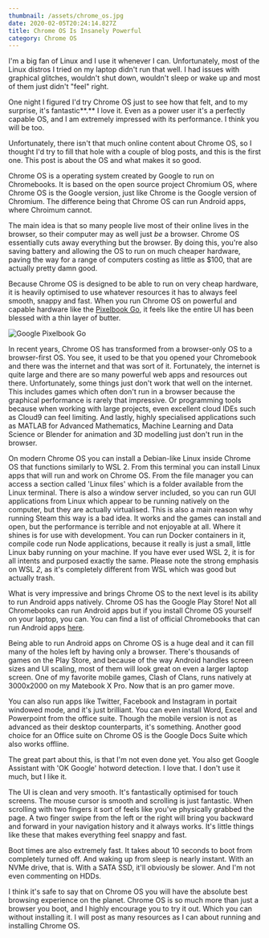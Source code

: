```yaml
---
thumbnail: /assets/chrome_os.jpg
date: 2020-02-05T20:24:14.827Z
title: Chrome OS Is Insanely Powerful
category: Chrome OS
---
```

I'm a big fan of Linux and I use it whenever I can. Unfortunately, most of the Linux distros I tried on my laptop didn't run that well. I had issues with graphical glitches, wouldn't shut down, wouldn't sleep or wake up and most of them just didn't "feel" right.

One night I figured I'd try Chrome OS just to see how that felt, and to my surprise, it's fantastic**.** I love it. Even as a power user it's a perfectly capable OS, and I am extremely impressed with its performance. I think you will be too.

Unfortunately, there isn't that much online content about Chrome OS, so I thought I'd try to fill that hole with a couple of blog posts, and this is the first one. This post is about the OS and what makes it so good.

Chrome OS is a operating system created by Google to run on Chromebooks. It is based on the open source project Chromium OS, where Chrome OS is the Google version, just like Chrome is the Google version of Chromium. The difference being that Chrome OS can run Android apps, where Chroimum cannot.

The main idea is that so many people live most of their online lives in the browser, so their computer may as well just *be* a browser. Chrome OS essentially cuts away everything but the browser. By doing this, you're also saving battery and allowing the OS to run on much cheaper hardware, paving the way for a range of computers costing as little as $100, that are actually pretty damn good.

Because Chrome OS is designed to be able to run on very cheap hardware, it is heavily optimised to use whatever resources it has to always feel smooth, snappy and fast. When you run Chrome OS on powerful and capable hardware like the [Pixelbook Go](https://store.google.com/gb/product/pixelbook_go), it feels like the entire UI has been blessed with a thin layer of butter.

![](/assets/unnamed.jpg "Google Pixelbook Go")

In recent years, Chrome OS has transformed from a browser-only OS to a browser-first OS. You see, it used to be that you opened your Chromebook and there was the internet and that was sort of it. Fortunately, the internet is quite large and there are so many powerful web apps and resources out there. Unfortunately, some things just don't work that well on the internet. This includes games which often don't run in a browser because the graphical performance is rarely that impressive. Or programming tools because when working with large projects, even excellent cloud IDEs such as Cloud9 can feel limiting. And lastly, highly specialised applications such as MATLAB for Advanced Mathematics, Machine Learning and Data Science or Blender for animation and 3D modelling just don't run in the browser.

On modern Chrome OS you can install a Debian-like Linux inside Chrome OS that functions similarly to WSL 2. From this terminal you can install Linux apps that will run and work on Chrome OS. From the file manager you can access a section called 'Linux files' which is a folder available from the Linux terminal. There is also a window server included, so you can run GUI applications from Linux which appear to be running natively on the computer, but they are actually virtualised. This is also a main reason why running Steam this way is a bad idea. It works and the games can install and open, but the performance is terrible and not enjoyable at all. Where it shines is for use with development. You can run Docker containers in it, compile code run Node applications, because it really is just a small, little Linux baby running on your machine. If you have ever used WSL 2, it is for all intents and purposed exactly the same. Please note the strong emphasis on WSL *2*, as it's completely different from WSL which was good but actually trash.

What is very impressive and brings Chrome OS to the next level is its ability to run Android apps natively. Chrome OS has the Google Play Store! Not all Chromebooks can run Android apps but if you install Chrome OS yourself on your laptop, you can. You can find a list of official Chromebooks that can run Android apps [here](https://sites.google.com/a/chromium.org/dev/chromium-os/chrome-os-systems-supporting-android-apps).

Being able to run Android apps on Chrome OS is a huge deal and it can fill many of the holes left by having only a browser. There's thousands of games on the Play Store, and because of the way Android handles screen sizes and UI scaling, most of them will look great on even a larger laptop screen. One of my favorite mobile games, Clash of Clans, runs natively at 3000x2000 on my Matebook X Pro. Now that is an pro gamer move.

You can also run apps like Twitter, Facebook and Instagram in portait windowed mode, and it's just brilliant. You can even install Word, Excel and Powerpoint from the office suite. Though the mobile version is not as advanced as their desktop counterparts, it's something. Another good choice for an Office suite on Chrome OS is the Google Docs Suite which also works offline. 

The great part about this, is that I'm not even done yet. You also get Google Assistant with 'OK Google' hotword detection. I love that. I don't use it much, but I like it.

The UI is clean and very smooth. It's fantastically optimised for touch screens. The mouse cursor is smooth and scrolling is just fantastic. When scrolling with two fingers it sort of feels like you've physically grabbed the page. A two finger swipe from the left or the right will bring you backward and forward in your navigation history and it always works. It's little things like these that makes everything feel snappy and fast.

Boot times are also extremely fast. It takes about 10 seconds to boot from completely turned off. And waking up from sleep is nearly instant. With an NVMe drive, that is. With a SATA SSD, it'll obviously be slower. And I'm not even commenting on HDDs.

I think it's safe to say that on Chrome OS you will have the absolute best browsing experience on the planet. Chrome OS is so much more than just a browser you boot, and I highly encourage you to try it out. Which you can without installing it. I will post as many resources as I can about running and installing Chrome OS.
